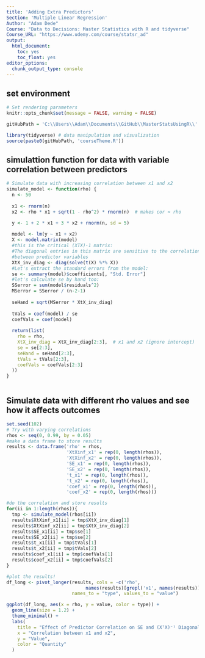 ```yaml
---
title: 'Adding Extra Predictors'
Section: 'Multiple Linear Regression'
Author: "Adam Dede"
Course: "Data to Decisions: Master Statistics with R and tidyverse"
Course_URL: "https://www.udemy.com/course/statsr_ad" 
output: 
  html_document:
    toc: yes
    toc_float: yes
editor_options:
  chunk_output_type: console
---
```



## set environment

```r

# Set rendering parameters
knitr::opts_chunk$set(message = FALSE, warning = FALSE)

gitHubPath = 'C:\\Users\\Adam\\Documents\\GitHub\\MasterStatsUsingR\\'

library(tidyverse) # data manipulation and visualization
source(paste0(gitHubPath, 'courseTheme.R'))


```

## simulattion function for data with variable correlation between predictors

```r

# Simulate data with increasing correlation between x1 and x2
simulate_model <- function(rho) {
  n <- 50
 
  x1 <- rnorm(n)
  x2 <- rho * x1 + sqrt(1 - rho^2) * rnorm(n)  # makes cor ≈ rho

  y <- 1 + 2 * x1 + 3 * x2 + rnorm(n, sd = 5)
  
  model <- lm(y ~ x1 + x2)
  X <- model.matrix(model)
  #this is the critical (XTX)-1 matrix: 
  #The diagonal entries in this matrix are sensitive to the correlations
  #between predictor variables
  XtX_inv_diag <- diag(solve(t(X) %*% X))
  #Let's extract the standard errors from the model: 
  se <- summary(model)$coefficients[, "Std. Error"]
  #let's calculate se by hand too: 
  SSerror = sum(model$residuals^2)
  MSerror = SSerror / (n-2-1)
  
  seHand = sqrt(MSerror * XtX_inv_diag)
  
  tVals = coef(model) / se
  coefVals = coef(model)
  
  return(list(
    rho = rho,
    XtX_inv_diag = XtX_inv_diag[2:3],  # x1 and x2 (ignore intercept)
    se = se[2:3],
    seHand = seHand[2:3],
    tVals = tVals[2:3],
    coefVals = coefVals[2:3]
  ))
}



```

## Simulate data with different rho values and see how it affects outcomes

```r


set.seed(102)
# Try with varying correlations
rhos <- seq(0, 0.99, by = 0.05)
#make a data frame to store results 
results <- data.frame('rho' = rhos, 
                      'XtXinf_x1' = rep(0, length(rhos)),
                      'XtXinf_x2' = rep(0, length(rhos)),
                      'SE_x1' = rep(0, length(rhos)), 
                      'SE_x2' = rep(0, length(rhos)),
                      't_x1' = rep(0, length(rhos)), 
                      't_x2' = rep(0, length(rhos)),
                      'coef_x1' = rep(0, length(rhos)), 
                      'coef_x2' = rep(0, length(rhos)))

#do the correlation and store results 
for(ii in 1:length(rhos)){
  tmp <- simulate_model(rhos[ii])
  results$XtXinf_x1[ii] = tmp$XtX_inv_diag[1]
  results$XtXinf_x2[ii] = tmp$XtX_inv_diag[2]
  results$SE_x1[ii] = tmp$se[1]
  results$SE_x2[ii] = tmp$se[2]
  results$t_x1[ii] = tmp$tVals[1]
  results$t_x2[ii] = tmp$tVals[2]
  results$coef_x1[ii] = tmp$coefVals[1]
  results$coef_x2[ii] = tmp$coefVals[2]
}

#plot the results! 
df_long <- pivot_longer(results, cols = -c('rho',
                             names(results)[grepl('x1', names(results))]), 
                        names_to = "type", values_to = "value")

ggplot(df_long, aes(x = rho, y = value, color = type)) +
  geom_line(size = 1.2) +
  theme_minimal() +
  labs(
    title = "Effect of Predictor Correlation on SE and (XᵀX)⁻¹ Diagonal",
    x = "Correlation between x1 and x2",
    y = "Value",
    color = "Quantity"
  )

```

